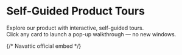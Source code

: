 
# Self-Guided Product Tours

Explore our product with interactive, self-guided tours.  
Click any card to launch a pop-up walkthrough — no new windows.

{/* Navattic official embed */}
<Script src="https://js.navattic.com/embeds.js" strategy="afterInteractive" />

{/* Use not-prose to avoid Nextra markdown resets */}
<div className="not-prose nx-not-prose mt-10">
  <div className="grid grid-cols-1 md:grid-cols-2 lg:grid-cols-3 gap-8">

    {/* CARD 1 — Launch an Experiment */}
    <button
      type="button"
      className="group text-left rounded-2xl overflow-hidden bg-[#0B0A13] border border-slate-800 shadow-md hover:shadow-xl hover:border-violet-500/50 transition-transform hover:-translate-y-1 focus:outline-none focus-visible:ring-2 focus-visible:ring-violet-400"
      data-navattic-open="https://capture.navattic.com/cmfkxwfa5000004lc8408f5wi"
      data-navattic-title="Launch an Experiment"
    >
      {/* brand accent bar */}
      <div className="h-1.5 bg-violet-500" />

      {/* fixed-size media area */}
      <div className="relative w-full bg-slate-900 aspect-[16/9]">
        <img
          src="/navattic/launch-an-experiment.png"
          alt="Launch an Experiment preview"
          className="absolute inset-0 h-full w-full object-cover"
          loading="lazy"
        />
      </div>

      {/* body (label chip + title only, like Close) */}
      <div className="p-5">
        <div className="inline-flex items-center rounded-md px-2 py-1 text-[11px] font-semibold tracking-wide bg-violet-600/20 text-violet-300 ring-1 ring-inset ring-violet-500/30">
          PRODUCT OVERVIEWS
        </div>
        <h3 className="mt-3 text-2xl font-bold leading-tight text-white group-hover:text-violet-300 transition">
          Launch an Experiment
        </h3>
      </div>
    </button>

    {/* CARD 2 — Placeholder example (no image yet) */}
    <button
      type="button"
      className="group text-left rounded-2xl overflow-hidden bg-[#0B0A13] border border-slate-800 shadow-md hover:shadow-xl hover:border-violet-500/50 transition-transform hover:-translate-y-1 focus:outline-none focus-visible:ring-2 focus-visible:ring-violet-400"
      data-navattic-open="https://capture.navattic.com/YOUR_SECOND_DEMO_ID"
      data-navattic-title="Example Walkthrough"
    >
      <div className="h-1.5 bg-violet-500" />
      {/* Visible placeholder in same fixed box */}
      <div className="relative w-full aspect-[16/9] bg-gradient-to-br from-slate-800 via-slate-900 to-black">
        <div className="absolute inset-0 grid place-items-center">
          <div className="flex items-center gap-3 text-slate-200">
            <svg width="22" height="22" viewBox="0 0 24 24" fill="currentColor" className="opacity-90">
              <path d="M8 5v14l11-7z" />
            </svg>
            <span className="text-sm font-medium">Preview loads on click</span>
          </div>
        </div>
      </div>
      <div className="p-5">
        <div className="inline-flex items-center rounded-md px-2 py-1 text-[11px] font-semibold tracking-wide bg-violet-600/20 text-violet-300 ring-1 ring-inset ring-violet-500/30">
          PRODUCT OVERVIEWS
        </div>
        <h3 className="mt-3 text-2xl font-bold leading-tight text-white group-hover:text-violet-300 transition">
          Example Walkthrough
        </h3>
      </div>
    </button>

    {/* CARD 3 — Placeholder demo (no image yet) */}
    <button
      type="button"
      className="group text-left rounded-2xl overflow-hidden bg-[#0B0A13] border border-slate-800 shadow-md hover:shadow-xl hover:border-violet-500/50 transition-transform hover:-translate-y-1 focus:outline-none focus-visible:ring-2 focus-visible:ring-violet-400"
      data-navattic-open="https://capture.navattic.com/YOUR_THIRD_DEMO_ID"
      data-navattic-title="Customizing the Lead Page"
    >
      <div className="h-1.5 bg-violet-500" />
      <div className="relative w-full aspect-[16/9] bg-gradient-to-br from-slate-800 via-slate-900 to-black">
        <div className="absolute inset-0 grid place-items-center">
          <div className="flex items-center gap-3 text-slate-200">
            <svg width="22" height="22" viewBox="0 0 24 24" fill="currentColor" className="opacity-90">
              <path d="M8 5v14l11-7z" />
            </svg>
            <span className="text-sm font-medium">Preview loads on click</span>
          </div>
        </div>
      </div>
      <div className="p-5">
        <div className="inline-flex items-center rounded-md px-2 py-1 text-[11px] font-semibold tracking-wide bg-fuchsia-600/20 text-fuchsia-300 ring-1 ring-inset ring-fuchsia-500/30">
          CRM
        </div>
        <h3 className="mt-3 text-2xl font-bold leading-tight text-white group-hover:text-fuchsia-300 transition">
          Customizing the Lead Page
        </h3>
      </div>
    </button>

  </div>
</div>
